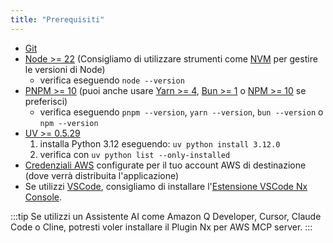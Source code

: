 ```yaml
---
title: "Prerequisiti"
---
```





- [Git](https://git-scm.com/book/en/v2/Getting-Started-Installing-Git)
- [Node >= 22](https://nodejs.org/en/download) (Consigliamo di utilizzare strumenti come [NVM](https://github.com/nvm-sh/nvm) per gestire le versioni di Node)
  - verifica eseguendo `node --version`
- [PNPM >= 10](https://pnpm.io/installation#using-npm) (puoi anche usare [Yarn >= 4](https://yarnpkg.com/getting-started/install), [Bun >= 1](https://bun.sh/docs/installation) o [NPM >= 10](https://nodejs.org/en/learn/getting-started/an-introduction-to-the-npm-package-manager) se preferisci)
  - verifica eseguendo `pnpm --version`, `yarn --version`, `bun --version` o `npm --version`
- [UV >= 0.5.29](https://docs.astral.sh/uv/getting-started/installation/)
  1. installa Python 3.12 eseguendo: `uv python install 3.12.0`
  2. verifica con `uv python list --only-installed`
- [Credenziali AWS](https://docs.aws.amazon.com/sdkref/latest/guide/access.html) configurate per il tuo account AWS di destinazione (dove verrà distribuita l'applicazione)
- Se utilizzi [VSCode](https://code.visualstudio.com/), consigliamo di installare l'[Estensione VSCode Nx Console](https://marketplace.visualstudio.com/items?itemName=nrwl.angular-console).

:::tip
Se utilizzi un Assistente AI come Amazon Q Developer, Cursor, Claude Code o Cline, potresti voler <Link path="/get_started/building-with-ai">installare il Plugin Nx per AWS MCP server.</Link>
:::